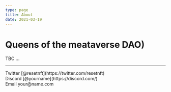 ```yaml
---
type: page
title: About
date: 2021-03-19
---
```


# Queens of the meataverse DAO)

TBC ...

---

<div>
  Twitter [@resetnft](https://twitter.com/resetnft)
  <br />
  Discord [@yourname](https://discord.com/)
  <br />
  Email your@name.com
</div>
